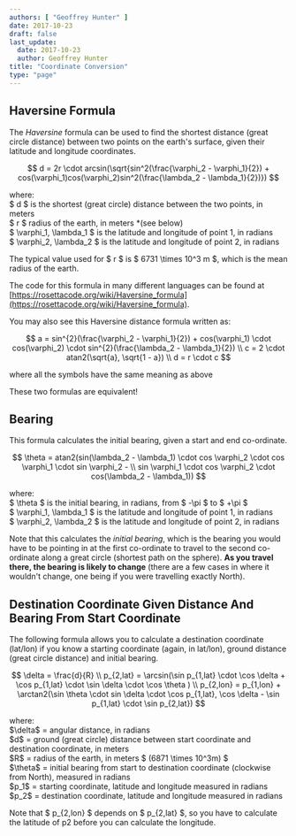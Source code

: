 ```yaml
---
authors: [ "Geoffrey Hunter" ]
date: 2017-10-23
draft: false
last_update:
  date: 2017-10-23
  author: Geoffrey Hunter
title: "Coordinate Conversion"
type: "page"
---
```



## Haversine Formula

The _Haversine_ formula can be used to find the shortest distance (great circle distance) between two points on the earth's surface, given their latitude and longitude coordinates.

$$
d = 2r \cdot arcsin(\sqrt{sin^2(\frac{\varphi_2 - \varphi_1}{2}) + cos(\varphi_1)cos(\varphi_2)sin^2(\frac{\lambda_2 - \lambda_1}{2})})
$$

<p className="centered">where:<br/>
$ d $ is the shortest (great circle) distance between the two points, in meters<br/>
$ r $ radius of the earth, in meters *(see below)<br/>
$ \varphi_1, \lambda_1 $ is the latitude and longitude of point 1, in radians<br/>
$ \varphi_2, \lambda_2 $ is the latitude and longitude of point 2, in radians<br/></p>

The typical value used for $ r $ is $ 6731 \times 10^3 m $, which is the mean radius of the earth.

The code for this formula in many different languages can be found at [https://rosettacode.org/wiki/Haversine_formula](https://rosettacode.org/wiki/Haversine_formula).

You may also see this Haversine distance formula written as:

$$ 
a = sin^{2}(\frac{\varphi_2 - \varphi_1}{2}) + cos(\varphi_1) \cdot cos(\varphi_2) \cdot sin^{2}(\frac{\lambda_2 - \lambda_1}{2}) \\
c = 2 \cdot atan2(\sqrt{a}, \sqrt{1 - a}) \\
d = r \cdot c 
$$

where all the symbols have the same meaning as above

These two formulas are equivalent!

## Bearing

This formula calculates the initial bearing, given a start and end co-ordinate.

$$
\theta = atan2(sin(\lambda_2 - \lambda_1) \cdot cos \varphi_2 \cdot cos \varphi_1 \cdot sin \varphi_2 - \\
sin \varphi_1 \cdot cos \varphi_2 \cdot cos(\lambda_2 - \lambda_1))
$$

<p class="centered">where:<br/>
$ \theta $ is the initial bearing, in radians, from $ -\pi $ to $ +\pi $<br/>
$ \varphi_1, \lambda_1 $ is the latitude and longitude of point 1, in radians<br/>
$ \varphi_2, \lambda_2 $ is the latitude and longitude of point 2, in radians<br/></p>

Note that this calculates the _initial bearing_, which is the bearing you would have to be pointing in at the first co-ordinate to travel to the second co-ordinate along a great circle (shortest path on the sphere). **As you travel there, the bearing is likely to change** (there are a few cases in where it wouldn't change, one being if you were travelling exactly North).

## Destination Coordinate Given Distance And Bearing From Start Coordinate

The following formula allows you to calculate a destination coordinate (lat/lon) if you know a starting coordinate (again, in lat/lon), ground distance (great circle distance) and initial bearing.

$$
\delta = \frac{d}{R} \\  
p_{2,lat} = \arcsin(\sin p_{1,lat} \cdot \cos \delta + \cos p_{1,lat} \cdot \sin \delta \cdot \cos \theta ) \\  
p_{2,lon} = p_{1,lon} + \arctan2(\sin \theta \cdot sin \delta \cdot \cos p_{1,lat}, \cos \delta - \sin p_{1,lat} \cdot \sin p_{2,lat})
$$

<p class="centered">where:<br/>
$\delta$ = angular distance, in radians<br/>
$d$ = ground (great circle) distance between start coordinate and destination coordinate, in meters<br/>
$R$ = radius of the earth, in meters $ (6871 \times 10^3m) $<br/>
$\theta$ = initial bearing from start to destination coordinate (clockwise from North), measured in radians<br/>
$p_1$ = starting coordinate, latitude and longitude measured in radians<br/>
 $p_2$ = destination coordinate, latitude and longitude measured in radians<br/></p>

Note that $ p_{2,lon} $ depends on $ p_{2,lat} $, so you have to calculate the latitude of p2 before you can calculate the longitude.
